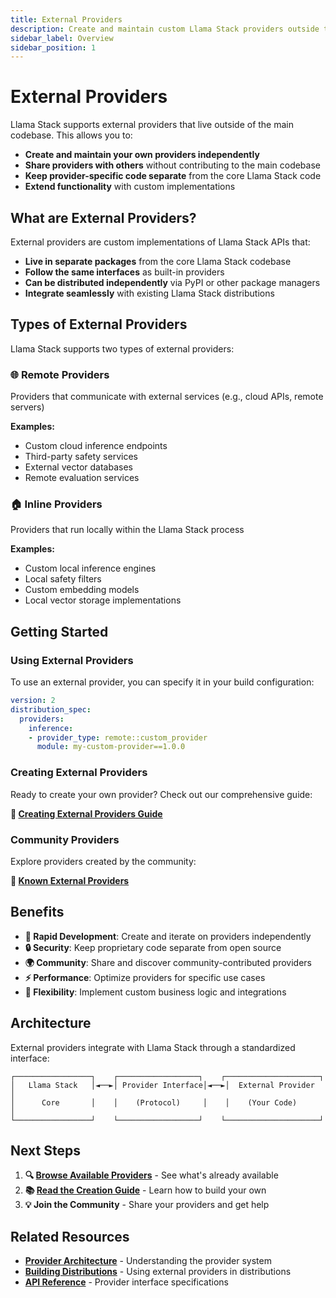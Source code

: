 ```yaml
---
title: External Providers
description: Create and maintain custom Llama Stack providers outside the main codebase
sidebar_label: Overview
sidebar_position: 1
---
```


# External Providers

Llama Stack supports external providers that live outside of the main codebase. This allows you to:

- **Create and maintain your own providers independently**
- **Share providers with others** without contributing to the main codebase
- **Keep provider-specific code separate** from the core Llama Stack code
- **Extend functionality** with custom implementations

## What are External Providers?

External providers are custom implementations of Llama Stack APIs that:

- **Live in separate packages** from the core Llama Stack codebase
- **Follow the same interfaces** as built-in providers
- **Can be distributed independently** via PyPI or other package managers
- **Integrate seamlessly** with existing Llama Stack distributions

## Types of External Providers

Llama Stack supports two types of external providers:

### 🌐 **Remote Providers**
Providers that communicate with external services (e.g., cloud APIs, remote servers)

**Examples:**
- Custom cloud inference endpoints
- Third-party safety services
- External vector databases
- Remote evaluation services

### 🏠 **Inline Providers**
Providers that run locally within the Llama Stack process

**Examples:**
- Custom local inference engines
- Local safety filters
- Custom embedding models
- Local vector storage implementations

## Getting Started

### Using External Providers

To use an external provider, you can specify it in your build configuration:

```yaml
version: 2
distribution_spec:
  providers:
    inference:
    - provider_type: remote::custom_provider
      module: my-custom-provider==1.0.0
```

### Creating External Providers

Ready to create your own provider? Check out our comprehensive guide:

**📖 [Creating External Providers Guide](./external-providers-guide)**

### Community Providers

Explore providers created by the community:

**🔌 [Known External Providers](./external-providers-list)**

## Benefits

- **🚀 Rapid Development**: Create and iterate on providers independently
- **🔒 Security**: Keep proprietary code separate from open source
- **🌍 Community**: Share and discover community-contributed providers
- **⚡ Performance**: Optimize providers for specific use cases
- **🔧 Flexibility**: Implement custom business logic and integrations

## Architecture

External providers integrate with Llama Stack through a standardized interface:

```
┌─────────────────┐    ┌──────────────────┐    ┌─────────────────────┐
│   Llama Stack   │◄──►│ Provider Interface│◄──►│  External Provider  │
│      Core       │    │    (Protocol)     │    │    (Your Code)      │
└─────────────────┘    └──────────────────┘    └─────────────────────┘
```

## Next Steps

1. **🔍 [Browse Available Providers](./external-providers-list)** - See what's already available
2. **📚 [Read the Creation Guide](./external-providers-guide)** - Learn how to build your own
3. **💡 Join the Community** - Share your providers and get help

## Related Resources

- **[Provider Architecture](/docs/concepts/api-providers)** - Understanding the provider system
- **[Building Distributions](/docs/distributions/building-distro)** - Using external providers in distributions
- **[API Reference](/docs/api/)** - Provider interface specifications
